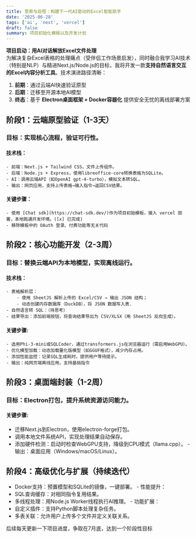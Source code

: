 ```yaml
---
title: 思索与启程：构建下一代AI驱动的Excel智能助手
date: '2025-06-28'
tags: ['ai', 'next', 'vercel']
draft: false
summary: 项目初始化模板以及开发计划
---
```


**项目启动：用AI对话解放Excel文件处理**  
为解决复杂Excel表格的处理痛点（受伴侣工作场景启发），同时融合我学习AI技术（特别是NLP）与精进Next.js/Node.js的目标，我将开发一款**支持自然语言交互的Excel内容分析工具**。技术演进路径清晰：

1. **前期**：通过云端AI快速验证原型
2. **后期**：迁移至开源本地AI模型
3. **终态**：基于 **Electron桌面框架 + Docker容器化** 提供安全无忧的离线部署方案

## 阶段1：云端原型验证（1-3天）

### 目标​​：实现核心流程，验证可行性。

#### 技术栈​​：

    - 前端：Next.js + Tailwind CSS，文件上传组件。
    - 后端：Node.js + Express，使用libreoffice-core转换表格为SQLite。
    - AI：调用云端API（如OpenAI gpt-4-turbo），模拟文本转SQL。
    - 输出​​：网页应用，支持上传表格→输入指令→返回CSV结果。

#### 关键步骤：

    - 使用 [Chat sdk](https://chat-sdk.dev/)作为项目初始模板，接入 vercel 部署，本地跑通开发环境。([x] 已完成)
    - 移除模板中的 OAuth 登录、付费功能等无关代码

## 阶段2：核心功能开发（2-3周）

### 目标​​：替换云端API为本地模型，实现离线运行。

#### 技术栈​​：

    - ​​表格解析层​​：
        - 使用 SheetJS 解析上传的 Excel/CSV → 输出 JSON 结构；
        - 动态创建内存数据库（DuckDB），将 JSON 数据写入表.
    - ​​自然语言转 SQL​​：（待思考）
    - 结果导出​​：添加前端按钮，将查询结果导出为 CSV/XLSX（用 SheetJS 反向生成）。

#### 关键步骤​​:

    - 选用Phi-3-mini或SQLCoder，通过transformers.js在浏览器运行（需启用WebGPU）。
    - 优化模型加载：动态加载量化版模型（如GGUF格式），减少内存占用。
    - 添加性能监控：记录SQL生成耗时，提供用户等待提示。
    ​​- 输出​​：纯网页端离线应用，支持基础指令

## 阶段3：桌面端封装（1-2周）

### 目标​​：Electron打包，提升系统资源访问能力。

#### ​关键步骤​​:

- 迁移Next.js到Electron，使用electron-forge打包。
- 调用本地文件系统API，实现处理结果自动保存。
- 添加硬件检测：启动时检查WebGPU支持，降级到CPU模式（llama.cpp）。
  ​- ​输出​​：桌面应用（Windows/macOS/Linux）。

## 阶段4：高级优化与扩展（持续迭代）

- ​​Docker支持​​：预置模型和SQLite的镜像，一键部署。
  ​​- 性能提升​​：
- SQL查询缓存：对相同指令复用结果。
- 多线程处理：用Node.js Worker线程执行AI推理。
  ​- ​功能扩展​​：
- 自定义插件：支持Python脚本处理复杂任务。
- 多表关联：允许用户上传多个文件并定义关联关系。

后续每天更新一下项目进度，争取在7月底，达到一个阶段性目标

